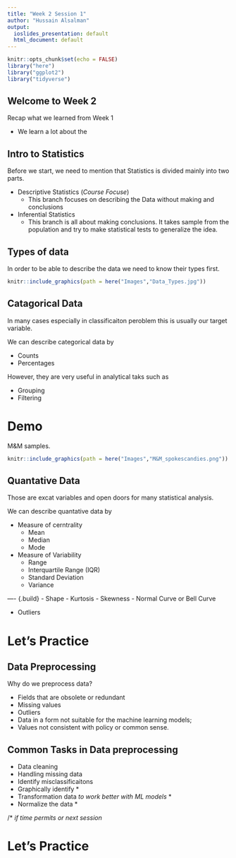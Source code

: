 ```yaml
---
title: "Week 2 Session 1"
author: "Hussain Alsalman"
output:
  ioslides_presentation: default
  html_document: default
---
```


```r
knitr::opts_chunk$set(echo = FALSE)
library("here")
library("ggplot2")
library("tidyverse")
```


## Welcome to Week 2 {.build}

Recap what we learned from Week 1 

- We learn a lot about the 



## Intro to Statistics {.build}

Before we start, we need to mention that Statistics is divided mainly into two parts. 

  - Descriptive Statistics (_Course Focuse_)
    - This branch focuses on describing the Data without making and conclusions 
    
  - Inferential Statistics 
    - This branch is all about making conclusions. It takes sample from the population and try to make statistical tests to generalize the idea. 
    

## Types of data {.build}

In order to be able to describe the data we need to know their types first.

```r
knitr::include_graphics(path = here("Images","Data_Types.jpg"))
```

## Catagorical Data {.build}

In many cases especially in classificaiton peroblem this is usually our target variable.

We can describe categorical data by 

- Counts 
- Percentages

However, they are very useful in analytical taks such as 

- Grouping
- Filtering 

# Demo

M&M samples.

```r
knitr::include_graphics(path = here("Images","M&M_spokescandies.png"))
```

## Quantative Data {.build}

Those are excat variables and open doors for many statistical analysis. 

We can describe quantative data by 

- Measure of cerntrality 
    - Mean
    - Median 
    - Mode 

- Measure of Variability 
    - Range 
    - Interquartile Range (IQR)
    - Standard Deviation
    - Variance 

---- {.build}
- Shape
    - Kurtosis 
    - Skewness 
    - Normal Curve or Bell Curve
    
- Outliers

# Let's Practice

## Data Preprocessing {.build}

Why do we preprocess data?

- Fields that are obsolete or redundant
- Missing values
- Outliers
- Data in a form not suitable for the machine learning models;
- Values not consistent with policy or common sense.

## Common Tasks in Data preprocessing {.build}

- Data cleaning
- Handling missing data 
- Identify misclassificaitons 
- Graphically identify * 
- Transformation data _to work better with ML models_ *
- Normalize the data * 

/* _if time permits or next session_

# Let's Practice 